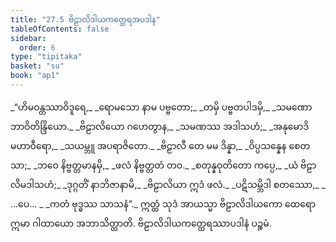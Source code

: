 ```yaml
---
title: "27.5 ဗိဠာလိဒါယကတ္ထေရအပဒါန"
tableOfContents: false
sidebar:
  order: 6
type: "tipitaka"
basket: "su"
book: "ap1"
---
```



<DynamicBreadcrumb />

<Division number="18" book="ap1">

<Paragraph number="3183" type="verses" book="ap1">
_“ဟိမဝန္တဿာဝိဒူရေ,_  
_ရောမသော နာမ ပဗ္ဗတော;_  
_တမှိ ပဗ္ဗတပါဒမှိ,_  
_သမဏော ဘာဝိတိန္ဒြိယော._  

</Paragraph>

</Division>
<Division number="19" book="ap1">

<Paragraph number="3184" type="verses" book="ap1">
_ဗိဠာလိယော ဂဟေတွာန,_  
_သမဏဿ အဒါသဟံ;_  
_အနုမောဒိ မဟာဝီရော,_  
_သယမ္ဘူ အပရာဇိတော._  

</Paragraph>

</Division>
<Division number="20" book="ap1">

<Paragraph number="3185" type="verses" book="ap1">
_ဗိဠာလီ တေ မမ ဒိန္နာ,_  
_ဝိပ္ပသန္နေန စေတသာ;_  
_ဘဝေ နိဗ္ဗတ္တမာနမှိ,_  
_ဖလံ နိဗ္ဗတ္တတံ တဝ._  

</Paragraph>

</Division>
<Division number="21" book="ap1">

<Paragraph number="3186" type="verses" book="ap1">
_စတုန္နဝုတိတော ကပ္ပေ,_  
_ယံ ဗိဠာလိမဒါသဟံ;_  
_ဒုဂ္ဂတိံ နာဘိဇာနာမိ,_  
_ဗိဠာလိယာ ဣဒံ ဖလံ._  

</Paragraph>

</Division>
<Division number="22" book="ap1">

<Paragraph number="3187" type="verses" book="ap1">
_ပဋိသမ္ဘိဒါ စတဿော,_  
_ …ပေ… _  
_ကတံ ဗုဒ္ဓဿ သာသနံ”._  

</Paragraph>

<Paragraph number="3188" book="ap1">
ဣတ္ထံ သုဒံ အာယသ္မာ ဗိဠာလိဒါယကော ထေရော ဣမာ ဂါထာယော အဘာသိတ္ထာတိ.

</Paragraph>
</Division>

<Paragraph number="3189" type="center" book="ap1">
ဗိဠာလိဒါယကတ္ထေရဿာပဒါနံ ပဉ္စမံ.
</Paragraph>